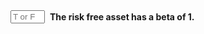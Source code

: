 
::: {.question-block}

<form onsubmit="event.preventDefault(); checkAnswerBox('module3_tf_q30','F')" style="display: flex; align-items: center; gap: 8px;">
<input type="text" id="module3_tf_q30" name="module3_tf_q30" maxlength="1" placeholder="T or F" style="width: 55px;" data-correct-answer="F" /> 
<label for="module3_tf_q30"><strong>The risk free asset has a beta of 1.</strong></label>
</form>

<div id="feedback-module3_tf_q30" class="feedback" data-status="" style="display:none;">
The sentence is FALSE. A risk free asset has no covariance with the market, so its beta is zero.
</div>
:::
